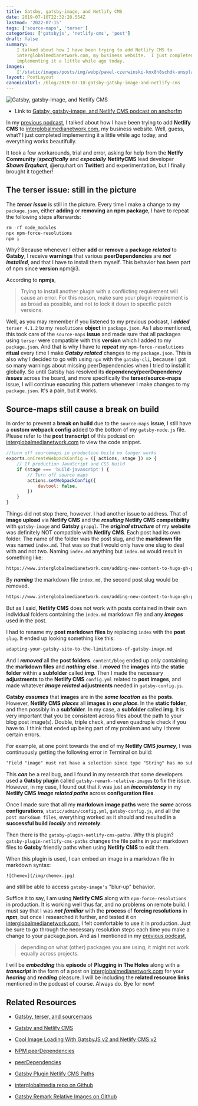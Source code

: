```yaml
---
title: Gatsby, gatsby-image, and Netlify CMS
date: 2019-07-10T22:32:28.554Z
lastmod: '2022-07-15'
tags: ['source-maps', 'terser']
categories: ['gatsbyjs', 'netlify-cms', 'post']
draft: false
summary:
    I talked about how I have been trying to add Netlify CMS to
    interglobalmedianetwork.com, my business website.  I just completed
    implementing it a little while ago today.
images:
    ['/static/images/posts/img/webp/pawel-czerwinski-knx8h8schdk-unsplash.webp']
layout: PostLayout
canonicalUrl: /blog/2019-07-10-gatsby-gatsby-image-and-netlify-cms
---
```


![Gatsby, gatsby-image, and Netlify CMS](/static/images/posts/img/webp/pawel-czerwinski-knx8h8schdk-unsplash.webp)

-   Link to
    [Gatsby, gatsby-image, and Netlify CMS podcast on anchorfm](https://anchor.fm/maria-campbell/episodes/Gatsby--gatsby-image--and-Netlify-CMS-e4j887)

In my
[previous podcast](https://anchor.fm/maria-campbell/episodes/Gatsby--terser--and-source-maps-e4ip7k),
I talked about how I have been trying to add **Netlify CMS** to
[interglobalmedianetwork.com](https://www.interglobalmedianetwork.com), my
business website. Well, guess, what? I just completed implementing it a little
while ago today, and everything works beautifully.

It took a few workarounds, trial and error, asking for help from the **Netlfy
Community** (**_specifically_** and **_especially_** **NetlifyCMS** lead
developer **_Shawn Erquhart_**, @erquhart on **Twitter**) and experimentation,
but I finally brought it together!

## The terser issue: still in the picture

The **_terser issue_** is still in the picture. Every time I make a change to my
`package.json`, either **adding** or **removing** an **npm package**, I have to
repeat the following steps afterwards:

```js
rm -rf node_modules
npx npm-force-resolutions
npm i
```

Why? Because whenever I either **add** or **remove** a **package** **_related_**
to **Gatsby**, I receive **warnings** that various **peerDependencies** are
**_not installed_**, and that I have to install them myself. This behavior has
been part of npm since **version** npm@3.

According to **npmjs**,

> Trying to install another plugin with a conflicting requirement will cause an
> error. For this reason, make sure your plugin requirement is as broad as
> possible, and not to lock it down to specific patch versions.

Well, as you may remember if you listened to my previous podcast, I **_added_**
`terser 4.1.2` to my `resolutions` **object** in `package.json`. As I also
mentioned, this took care of the `source-maps` **issue** and made sure that all
packages using `terser` were compatible with this **version** which I added to
my `package.json`. And that is why I have to **_repeat_** my
`npm-force-resolutions` **ritual** every time I make **_Gatsby related_**
changes to my `package.json`. This is also why I decided to go with using `npx`
with the `gatsby-cli`, because I got so many warnings about missing
peerDependencies when I tried to install it globally. So until Gatsby has
resolved its **dependency/peerDependency** **_issues_** across the board, and
more specifically the **terser/source-maps** issue, I will continue executing
this pattern whenever I make changes to my `package.json`. It's a pain, but it
works.

## Source-maps still cause a break on build

In order to prevent a **break on build** due to the `source-maps` **issue**, I
still have a **custom webpack config** added to the bottom of my
`gatsby-node.js` file. Please refer to the **post transcript** of this podcast
on [interglobalmedianetwork.com](https://www.interglobalmedianetwork.com) to
view the code snippet.

```js
//turn off sourcemaps in production build no longer works
exports.onCreateWebpackConfig = ({ actions, stage }) => {
	// If production JavaScript and CSS build
	if (stage === 'build-javascript') {
		// Turn off source maps
		actions.setWebpackConfig({
			devtool: false,
		})
	}
}
```

Things did not stop there, however. I had another issue to address. That of
**image upload** via **Netlify CMS** and the **_resulting_** **Netlify CMS
compatibility** with `gatsby-image` and **Gatsby** `grapql`. The **_original
structure_** of my **website** was definitely NOT compatible with **Netlify
CMS**. Each post had its own folder. The name of the folder was the post slug,
and the **markdown file** was named `index.md`. That was so that I would only
have one slug to deal with and not two. Naming `index.md` anything but
`index.md` would result in something like:

```html
https://www.interglobalmedianetwork.com/adding-new-content-to-hugo-gh-pages/adding-new-content-to-hugo-gh-pages/
```

By **_naming_** the markdown file `index.md`, the second post slug would be
removed.

```html
https://www.interglobalmedianetwork.com/adding-new-content-to-hugo-gh-pages/
```

But as I said, **Netlify CMS** does not work with posts contained in their own
individual folders containing the `index.md` markdown file and any **_images_**
used in the post.

I had to rename my **post markdown files** by replacing `index` with the
**post** `slug`. It ended up looking something like this:

```md
adapting-your-gatsby-site-to-the-limitations-of-gatsby-image.md
```

And I **_removed_** all the **post folders**. `content/blog` ended up only
containing the **markdown files** and **_nothing_** **else**. I **_moved_** the
**images** into the **static folder** within a **subfolder** called **_img_**.
Then I made the necessary **adjustments** to the **Netlify CMS** `config.yml`
related to **post images**, and made whatever **_image related_**
**adjustments** needed in `gatsby-config.js`.

**Gatsby** **_assumes_** that **images** are in the **_same location_** as the
**posts**. However, **Netlify CMS** **_places_** all **images** in **_one
place_**. In the **static folder**, and then possibly in a **subfolder**. In my
case, a **subfolder** called **img**. It is very important that you be
consistent across files about the path to your blog post image(s). Double,
triple check, and even quadruple check if you have to. I think that ended up
being part of my problem and why I threw certain errors.

For example, at one point towards the end of my **Netlify CMS** **_journey_**, I
was continuously getting the following error in Terminal on build:

```md
"Field "image" must not have a selection since type "String" has no subfields."
```

This **_can_** be a real bug, and I found in my research that some developers
used a **Gatsby plugin** called `gatsby-remark-relative-images` to fix the
issue. However, in my case, I found out that it was just an **_inconsistency_**
in my **Netlify CMS** **_image related paths_** across **configuration files**.

Once I made sure that all my **markdown image paths** were the **_same_** across
**configurations**, `static/admin/config.yml`, `gatsby-config.js`, and all the
`post markdown files`, everything worked as it should and resulted in a
**successful build** **_locally_** and **_remotely_**.

Then there is the `gatsby-plugin-netlify-cms-paths`. Why this plugin?
`gatsby-plugin-netlify-cms-paths` changes the file paths in your markdown files
to **Gatsby** friendly paths when using **Netlify CMS** to edit them.

When this plugin is used, I can embed an image in a markdown file in markdown
syntax:

```html
![Chemex](/img/chemex.jpg)
```

and still be able to access `gatsby-image's` "blur-up" behavior.

Suffice it to say, I am using **Netlify CMS** along with `npm-force-resolutions`
in production. It is working well thus far, and no problems on remote build. I
must say that I was **_not familiar_** with the **process** of **forcing
resolutions** in **_npm_**, but once I researched it further, and tested it on
[interglobalmedianetwork.com](https://www.interglobalmedianetwork.com), I felt
comfortable to use it in production. Just be sure to go through the necessary
resolution steps each time you make a change to your package.json. And as I
mentioned in my
[previous podcast](https://anchor.fm/maria-campbell/episodes/Gatsby--terser--and-source-maps-e4ip7k),

> depending on what (other) packages you are using, it might not work equally
> across projects.

I will be **_embedding_** this **episode** of **Plugging in The Holes** along
with a **_transcript_** in the form of a post on
[interglobalmedianetwork.com](https://www.interglobalmedianetwork.com) for your
**_hearing_** and **_reading_** pleasure. I will be including the **related
resource links** mentioned in the podcast of course. Always do. Bye for now!

## Related Resources

-   [Gatsby, terser, and sourcemaps](https://www.interglobalmedianetwork.com/blog/gatsby-terser-sourcemaps/)

-   [Gatsby and Netlify CMS](https://www.netlifycms.org/docs/gatsby/)

-   [Cool Image Loading With GatsbyJS v2 and Netlify CMS v2](https://blog.rousek.name/2018/08/10/cool-image-loading-with-gatsbyjs-v2-and-netlify-cms-v2/)

-   [NPM peerDependencies](https://blog.angularindepth.com/npm-peer-dependencies-f843f3ac4e7f)

-   [peerDependencies](https://docs.npmjs.com/files/package.json#peerdependencies)

-   [Gatsby Plugin Netlify CMS Paths](https://www.gatsbyjs.org/packages/gatsby-plugin-netlify-cms-paths/)

-   [interglobalmedia repo on Github](https://github.com/interglobalmedia/interglobalmedia)

-   [Gatsby Remark Relative Images on Github](https://github.com/danielmahon/gatsby-remark-relative-images)
